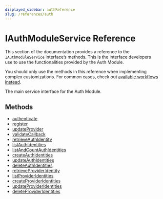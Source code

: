 ```yaml
---
displayed_sidebar: authReference
slug: /references/auth
---
```



# IAuthModuleService Reference

This section of the documentation provides a reference to the `IAuthModuleService` interface’s methods. This is the interface developers use to use the functionalities provided by the Auth Module.

<Note>

You should only use the methods in this reference when implementing complex customizations. For common cases, check out [available workflows instead](/medusa-workflows-reference).

</Note>

The main service interface for the Auth Module.

## Methods

- [authenticate](../../IAuthModuleService/methods/auth.IAuthModuleService.authenticate/page.mdx)
- [register](../../IAuthModuleService/methods/auth.IAuthModuleService.register/page.mdx)
- [updateProvider](../../IAuthModuleService/methods/auth.IAuthModuleService.updateProvider/page.mdx)
- [validateCallback](../../IAuthModuleService/methods/auth.IAuthModuleService.validateCallback/page.mdx)
- [retrieveAuthIdentity](../../IAuthModuleService/methods/auth.IAuthModuleService.retrieveAuthIdentity/page.mdx)
- [listAuthIdentities](../../IAuthModuleService/methods/auth.IAuthModuleService.listAuthIdentities/page.mdx)
- [listAndCountAuthIdentities](../../IAuthModuleService/methods/auth.IAuthModuleService.listAndCountAuthIdentities/page.mdx)
- [createAuthIdentities](../../IAuthModuleService/methods/auth.IAuthModuleService.createAuthIdentities/page.mdx)
- [updateAuthIdentities](../../IAuthModuleService/methods/auth.IAuthModuleService.updateAuthIdentities/page.mdx)
- [deleteAuthIdentities](../../IAuthModuleService/methods/auth.IAuthModuleService.deleteAuthIdentities/page.mdx)
- [retrieveProviderIdentity](../../IAuthModuleService/methods/auth.IAuthModuleService.retrieveProviderIdentity/page.mdx)
- [listProviderIdentities](../../IAuthModuleService/methods/auth.IAuthModuleService.listProviderIdentities/page.mdx)
- [createProviderIdentities](../../IAuthModuleService/methods/auth.IAuthModuleService.createProviderIdentities/page.mdx)
- [updateProviderIdentities](../../IAuthModuleService/methods/auth.IAuthModuleService.updateProviderIdentities/page.mdx)
- [deleteProviderIdentities](../../IAuthModuleService/methods/auth.IAuthModuleService.deleteProviderIdentities/page.mdx)
